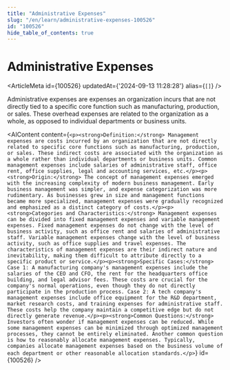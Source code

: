 ```yaml
---
title: "Administrative Expenses"
slug: "/en/learn/administrative-expenses-100526"
id: "100526"
hide_table_of_contents: true
---
```



# Administrative Expenses

<ArticleMeta id={100526} updatedAt={'2024-09-13 11:28:28'} alias={`[]`} />
<div className='border-solid border-b border-t-0 my-4 border-[var(--ifm-color-gray-300)]' />

Administrative expenses are expenses an organization incurs that are not directly tied to a specific core function such as manufacturing, production, or sales. These overhead expenses are related to the organization as a whole, as opposed to individual departments or business units.

<AIContent content={`<p><strong>Definition:</strong> Management expenses are costs incurred by an organization that are not directly related to specific core functions such as manufacturing, production, or sales. These indirect costs are associated with the organization as a whole rather than individual departments or business units. Common management expenses include salaries of administrative staff, office rent, office supplies, legal and accounting services, etc.</p><p><strong>Origin:</strong> The concept of management expenses emerged with the increasing complexity of modern business management. Early business management was simpler, and expense categorization was more rudimentary. As businesses grew in size and management functions became more specialized, management expenses were gradually recognized and emphasized as a distinct category of costs.</p><p><strong>Categories and Characteristics:</strong> Management expenses can be divided into fixed management expenses and variable management expenses. Fixed management expenses do not change with the level of business activity, such as office rent and salaries of administrative staff. Variable management expenses change with the level of business activity, such as office supplies and travel expenses. The characteristics of management expenses are their indirect nature and inevitability, making them difficult to attribute directly to a specific product or service.</p><p><strong>Specific Cases:</strong> Case 1: A manufacturing company's management expenses include the salaries of the CEO and CFO, the rent for the headquarters office building, and legal advisor fees. These costs are crucial for the company's normal operations, even though they do not directly participate in the production process. Case 2: A tech company's management expenses include office equipment for the R&D department, market research costs, and training expenses for administrative staff. These costs help the company maintain a competitive edge but do not directly generate revenue.</p><p><strong>Common Questions:</strong> Investors often wonder if management expenses can be reduced. While some management expenses can be minimized through optimized management processes, they cannot be entirely eliminated. Another common question is how to reasonably allocate management expenses. Typically, companies allocate management expenses based on the business volume of each department or other reasonable allocation standards.</p>`} id={100526} />
